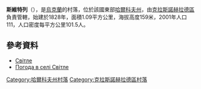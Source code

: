{{coord|49|32|52|N|35|33|0|E|scale:100000_region:UA|display=title}}

'''斯維特列'''（{{lang-uk|Світле}}），是[[烏克蘭|烏克蘭]]的村落，位於該國東部[[哈爾科夫州|哈爾科夫州]]，由[[克拉斯諾赫拉德區|克拉斯諾赫拉德區]]負責管轄，始建於1828年，面積1.09平方公里，海拔高度159米，2001年人口111，人口密度每平方公里101.5人。

==參考資料==
*[http://w1.c1.rada.gov.ua/pls/z7502/A005?rdat1=09.01.2009&rf7571=33415 Світле]{{dead link|date=2018年3月 |bot=InternetArchiveBot |fix-attempted=yes }}
* [http://weather.in.ua/ua/har'kovskaja/23427 Погода в селі Світле]{{Wayback|url=http://weather.in.ua/ua/har%27kovskaja/23427 |date=20160323034806 }}

{{DEFAULTSORT:Світле}}
[[Category:哈爾科夫州村落|Category:哈爾科夫州村落]]
[[Category:克拉斯諾赫拉德區村落|Category:克拉斯諾赫拉德區村落]]


{{Kharkiv-geo-stub}}